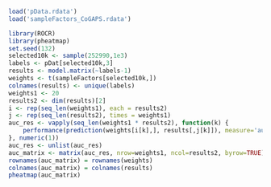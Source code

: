 ```{r}
load('pData.rdata')
load('sampleFactors_CoGAPS.rdata')
```

```{r}
library(ROCR)
library(pheatmap)
set.seed(132)
selected10k <- sample(252990,1e3)
labels <- pDat[selected10k,3]
results <- model.matrix(~labels-1)
weights <- t(sampleFactors[selected10k,])
colnames(results) <- unique(labels)
weights1 <- 20
results2 <- dim(results)[2]
i <- rep(seq_len(weights1), each = results2)
j <- rep(seq_len(results2), times = weights1)
auc_res <- vapply(seq_len(weights1 * results2), function(k) {
    performance(prediction(weights[i[k],], results[,j[k]]), measure='auc')@"y.values"[[1]]
}, numeric(1))
auc_res <- unlist(auc_res)
auc_matrix <- matrix(auc_res, nrow=weights1, ncol=results2, byrow=TRUE)
rownames(auc_matrix) = rownames(weights)
colnames(auc_matrix) = colnames(results)
pheatmap(auc_matrix)
```

